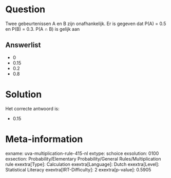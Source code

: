 Question
========

Twee gebeurtenissen A en B zijn onafhankelijk. Er is gegeven dat P(A) =
0.5 en P(B) = 0.3. P(A ∩ B) is gelijk aan


Answerlist
----------

* 0
* 0.15
* 0.2
* 0.8

Solution
========

Het correcte antwoord is: 

* 0.15

Meta-information
================
exname: uva-multiplication-rule-415-nl
extype: schoice
exsolution: 0100
exsection: Probability/Elementary Probability/General Rules/Multiplication rule
exextra[Type]: Calculation
exextra[Language]: Dutch
exextra[Level]: Statistical Literacy
exextra[IRT-Difficulty]: 2
exextra[p-value]: 0.5905
